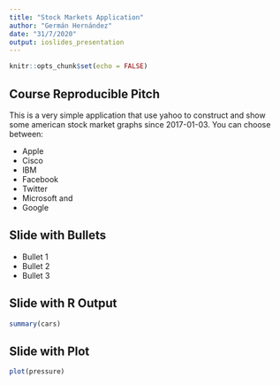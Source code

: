 ---
title: "Stock Markets Application"
author: "Germán Hernández"
date: "31/7/2020"
output: ioslides_presentation
---

```{r setup, include=FALSE}
knitr::opts_chunk$set(echo = FALSE)
```

## Course Reproducible Pitch
This is a very simple application that use yahoo to construct and show some american stock market graphs since 2017-01-03. You can choose between:

- Apple
- Cisco
- IBM
- Facebook
- Twitter
- Microsoft and
- Google

## Slide with Bullets

- Bullet 1
- Bullet 2
- Bullet 3

## Slide with R Output

```{r cars, echo = TRUE}
summary(cars)
```

## Slide with Plot

```{r pressure}
plot(pressure)
```

